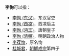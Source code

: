 '''李恂'''可以指：
* [[李恂_(东汉)|李恂 (东汉)]]，东汉官吏
* [[李恂_(西凉)|李恂 (西凉)]]，西凉后主
* [[李恂_(沔王)|李恂 (沔王)]]，唐朝皇子
* [[李恂_(清朝)|李恂 (清朝)]]，明朝政治人物
* [[李葆恂|李葆恂]]，原名恂
* [[桂城君|桂城君]]，[[朝鮮成宗|朝鮮成宗]]第四子
{{消歧义|cat=二字李姓人名消歧义|xun}}
